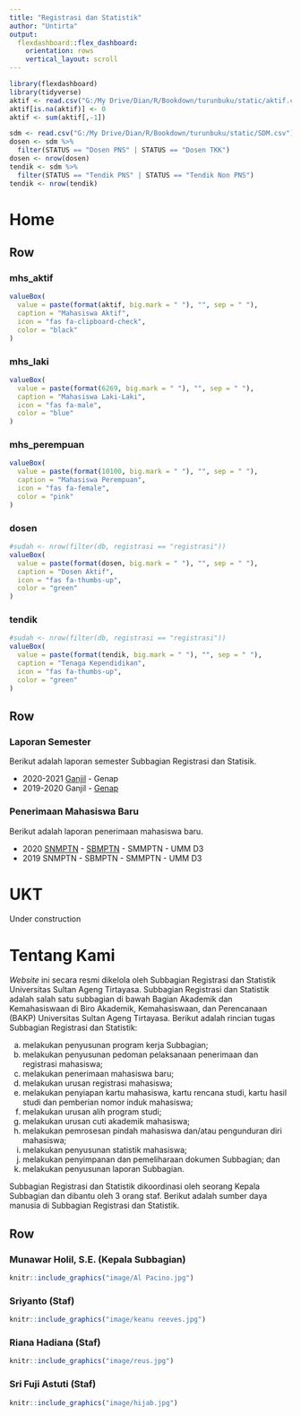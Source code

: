 ```yaml
---
title: "Registrasi dan Statistik"
author: "Untirta"
output: 
  flexdashboard::flex_dashboard:
    orientation: rows
    vertical_layout: scroll
---
```


```r
library(flexdashboard)
library(tidyverse)
aktif <- read.csv("G:/My Drive/Dian/R/Bookdown/turunbuku/static/aktif.csv")
aktif[is.na(aktif)] <- 0
aktif <- sum(aktif[,-1])

sdm <- read.csv("G:/My Drive/Dian/R/Bookdown/turunbuku/static/SDM.csv")
dosen <- sdm %>%
  filter(STATUS == "Dosen PNS" | STATUS == "Dosen TKK")
dosen <- nrow(dosen)
tendik <- sdm %>%
  filter(STATUS == "Tendik PNS" | STATUS == "Tendik Non PNS")
tendik <- nrow(tendik)
```

Home
===

Row
-----------------------------------------------------------------------

### mhs_aktif {.value-box}

```r

valueBox(
  value = paste(format(aktif, big.mark = " "), "", sep = " "),
  caption = "Mahasiswa Aktif",
  icon = "fas fa-clipboard-check",
  color = "black"
)
```

### mhs_laki {.value-box}

```r

valueBox(
  value = paste(format(6269, big.mark = " "), "", sep = " "),
  caption = "Mahasiswa Laki-Laki",
  icon = "fas fa-male",
  color = "blue"
)
```

### mhs_perempuan {.value-box}

```r
valueBox(
  value = paste(format(10100, big.mark = " "), "", sep = " "),
  caption = "Mahasiswa Perempuan",
  icon = "fas fa-female",
  color = "pink"
)
```

### dosen {.value-box}

```r
#sudah <- nrow(filter(db, registrasi == "registrasi"))
valueBox(
  value = paste(format(dosen, big.mark = " "), "", sep = " "),
  caption = "Dosen Aktif",
  icon = "fas fa-thumbs-up",
  color = "green"
)
```

### tendik {.value-box}

```r
#sudah <- nrow(filter(db, registrasi == "registrasi"))
valueBox(
  value = paste(format(tendik, big.mark = " "), "", sep = " "),
  caption = "Tenaga Kependidikan",
  icon = "fas fa-thumbs-up",
  color = "green"
)
```


Row
---

### **Laporan Semester**

Berikut adalah laporan semester Subbagian Registrasi dan Statisik.

- 2020-2021 [Ganjil](https://202101.netlify.app){target="_blank"} - Genap
- 2019-2020 Ganjil - [Genap](https://192002.netlify.app){target="_blank"}

### **Penerimaan Mahasiswa Baru**

Berikut adalah laporan penerimaan mahasiswa baru.

- 2020 [SNMPTN](https://pmb20.netlify.app){target="_blank"} - [SBMPTN](https://sbm20.netlify.app){target="_blank"} - SMMPTN - UMM D3
- 2019 SNMPTN - SBMPTN - SMMPTN - UMM D3

UKT
===

Under construction

Tentang Kami
===

*Website* ini secara resmi dikelola oleh Subbagian Registrasi dan Statistik Universitas Sultan Ageng Tirtayasa. Subbagian Registrasi dan Statistik adalah salah satu subbagian di bawah Bagian Akademik dan Kemahasiswaan di Biro Akademik, Kemahasiswaan, dan Perencanaan (BAKP) Universitas Sultan Ageng Tirtayasa. Berikut adalah rincian tugas Subbagian Registrasi dan Statistik:

a. melakukan penyusunan program kerja Subbagian;
b. melakukan penyusunan pedoman pelaksanaan penerimaan dan registrasi mahasiswa;
c. melakukan penerimaan mahasiswa baru;
d. melakukan urusan registrasi mahasiswa;
e. melakukan penyiapan kartu mahasiswa, kartu rencana studi, kartu hasil studi dan pemberian nomor induk mahasiswa;
f. melakukan urusan alih program studi;
g. melakukan urusan cuti akademik mahasiswa;
h. melakukan pemrosesan pindah mahasiswa dan/atau pengunduran diri mahasiswa;
i. melakukan penyusunan statistik mahasiswa;
j. melakukan penyimpanan dan pemeliharaan dokumen Subbagian; dan
k. melakukan penyusunan laporan Subbagian.

Subbagian Registrasi dan Statistik dikoordinasi oleh seorang Kepala Subbagian dan dibantu oleh 3 orang staf. Berikut adalah sumber daya manusia di Subbagian Registrasi dan Statistik.

Row
---

### Munawar Holil, S.E. (Kepala Subbagian)

```r
knitr::include_graphics("image/Al Pacino.jpg") 
```
 
### Sriyanto (Staf)

```r
knitr::include_graphics("image/keanu reeves.jpg") 
```

### Riana Hadiana (Staf)

```r
knitr::include_graphics("image/reus.jpg") 
```

### Sri Fuji Astuti (Staf)

```r
knitr::include_graphics("image/hijab.jpg") 
```